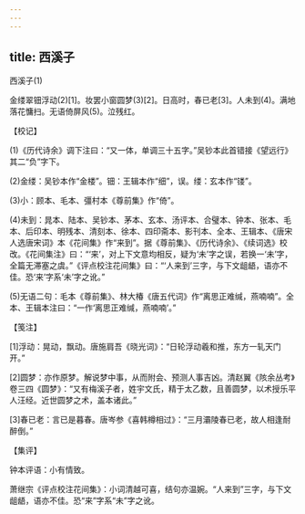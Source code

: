 ```yaml
---
---
---
```

title: 西溪子
---



西溪子(1)


金缕翠钿浮动(2)[1]。妆罢小窗圆梦(3)[2]。日高时，春已老[3]。人未到(4)。满地落花慵扫。无语倚屏风(5)。泣残红。





【校记】


(1)《历代诗余》调下注曰：“又一体，单调三十五字。”吴钞本此首错接《望远行》其二“负”字下。

(2)金缕：吴钞本作“金楼”。钿：王辑本作“细”，误。缕：玄本作“镂”。

(3)小：顾本、毛本、彊村本《尊前集》作“倚”。

(4)未到：晁本、陆本、吴钞本、茅本、玄本、汤评本、合璧本、钟本、张本、毛本、后印本、明残本、清刻本、徐本、四印斋本、影刊本、全本、王辑本、《唐宋人选唐宋词》本《花间集》作“来到”。据《尊前集》、《历代诗余》、《续词选》校改。《花间集注》曰：“‘来’，对上下文意均相反，疑为‘未’字之误，若换一‘未’字，全篇无滞塞之虞。”《评点校注花间集》曰：“‘人来到’三字，与下文龃龉，语亦不佳。恐‘来’字系‘未’字之讹。”

(5)无语二句：毛本《尊前集》、林大椿《唐五代词》作“离思正难缄，燕喃喃”。全本、王辑本注曰：“一作‘离思正难缄，燕喃喃’。”





【笺注】


[1]浮动：晃动，飘动。唐施肩吾《晓光词》：“日轮浮动羲和推，东方一轧天门开。”

[2]圆梦：亦作原梦。解说梦中事，从而附会、预测人事吉凶。清赵翼《陔余丛考》卷三四《圆梦》：“又有梅溪子者，姓宇文氏，精于太乙数，且善圆梦，以术授乐平人汪经。近世圆梦之术，盖本诸此。”

[3]春已老：言已是暮春。唐岑参《喜韩樽相过》：“三月灞陵春已老，故人相逢耐醉倒。”





【集评】


钟本评语：小有情致。

萧继宗《评点校注花间集》：小词清越可喜，结句亦温婉。“人来到”三字，与下文龃龉，语亦不佳。恐“来”字系“未”字之讹。